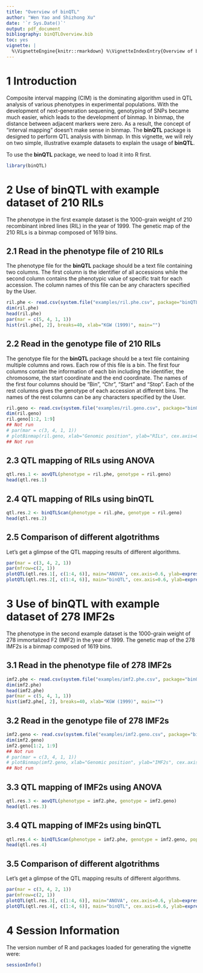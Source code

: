 ```yaml
---
title: "Overview of binQTL"
author: "Wen Yao and Shizhong Xu"
date: '`r Sys.Date()`'
output: pdf_document
bibliography: binQTLOverview.bib
toc: yes
vignette: |
  %\VignetteEngine{knitr::rmarkdown} %\VignetteIndexEntry{Overview of binQTL}
---
```


# 1 Introduction

Composite interval mapping (CIM) is the dominating algorithm
used in QTL analysis of various phenotypes in experimental populations. 
With the development of next-generation sequening, genotyping of SNPs 
became much easier, which leads to the development of binmap. In binmap, 
the distance between adjacent markers were zero. As a result, the concept
of "interval mapping" doesn't make sense in binmap. The **binQTL** package 
is designed to perform QTL analysis with binmap. In this vignette, 
we will rely on two simple, illustrative example datasets to explain 
the usage of **binQTL**.

To use the **binQTL** package, we need to load it into R first. 

```r
library(binQTL)
```


# 2 Use of **binQTL** with example dataset of 210 RILs

The phenotype in the first example dataset is the 1000-grain weight
of 210 recombinant inbred lines (RIL) in the year of 1999. The genetic map
of the 210 RILs is a binmap composed of 1619 bins.

## 2.1 Read in the phenotype file of 210 RILs

The phenotype file for the **binQTL** package should be a text file containing
two columns. The first column is the identifier of all accessions while the
second column contains the phenotypic value of specific trait for each accession.
The column names of this file can be any characters specified by the User.

```r
ril.phe <- read.csv(system.file("examples/ril.phe.csv", package="binQTL"), as.is=T)
dim(ril.phe)
head(ril.phe)
par(mar = c(5, 4, 1, 1))
hist(ril.phe[, 2], breaks=40, xlab="KGW (1999)", main="")
```

## 2.2 Read in the genotype file of 210 RILs

The genotype file for the **binQTL** package should be a text file containing
multiple columns and rows. Each row of this file is a bin. The first four columns
contain the information of each bin including the identifier, the chromosome,
the start coordinate and the end coordinate. The names of the first four columns
should be "Bin", "Chr", "Start" and "Stop". Each of the rest columns gives the 
genotype of each accession at different bins. The names of the rest columns can 
be any characters specified by the User.

```r
ril.geno <- read.csv(system.file("examples/ril.geno.csv", package="binQTL"), as.is=T)
dim(ril.geno)
ril.geno[1:2, 1:9]
## Not run
# par(mar = c(3, 4, 1, 1))
# plotBinmap(ril.geno, xlab="Genomic position", ylab="RILs", cex.axis=0.6)
## Not run
```

## 2.3 QTL mapping of RILs using ANOVA

```r
qtl.res.1 <- aovQTL(phenotype = ril.phe, genotype = ril.geno)
head(qtl.res.1)
```

## 2.4 QTL mapping of RILs using binQTL

```r
qtl.res.2 <- binQTLScan(phenotype = ril.phe, genotype = ril.geno)
head(qtl.res.2)
```

## 2.5 Comparison of different algotrithms

Let's get a glimpse of the QTL mapping results of different algorithms.

```r
par(mar = c(3, 4, 2, 1))
par(mfrow=c(2, 1))
plotQTL(qtl.res.1[, c(1:4, 6)], main="ANOVA", cex.axis=0.6, ylab=expression(-log[10](p)))
plotQTL(qtl.res.2[, c(1:4, 6)], main="binQTL", cex.axis=0.6, ylab=expression(-log[10](p)))
```

# 3 Use of **binQTL** with example dataset of 278 IMF2s

The phenotype in the second example dataset is the 1000-grain weight
of 278 immortalized F2 (IMF2) in the year of 1999. The genetic map
of the 278 IMF2s is a binmap composed of 1619 bins.

## 3.1 Read in the phenotype file of 278 IMF2s

```r
imf2.phe <- read.csv(system.file("examples/imf2.phe.csv", package="binQTL"), as.is=T)
dim(imf2.phe)
head(imf2.phe)
par(mar = c(5, 4, 1, 1))
hist(imf2.phe[, 2], breaks=40, xlab="KGW (1999)", main="")
```

## 3.2 Read in the genotype file of 278 IMF2s

```r
imf2.geno <- read.csv(system.file("examples/imf2.geno.csv", package="binQTL"), as.is=T)
dim(imf2.geno)
imf2.geno[1:2, 1:9]
## Not run
# par(mar = c(3, 4, 1, 1))
# plotBinmap(imf2.geno, xlab="Genomic position", ylab="IMF2s", cex.axis=0.6)
## Not run
```

## 3.3 QTL mapping of IMF2s using ANOVA

```r
qtl.res.3 <- aovQTL(phenotype = imf2.phe, genotype = imf2.geno)
head(qtl.res.3)
```

## 3.4 QTL mapping of IMF2s using binQTL

```r
qtl.res.4 <- binQTLScan(phenotype = imf2.phe, genotype = imf2.geno, population="f2")
head(qtl.res.4)
```

## 3.5 Comparison of different algotrithms

Let's get a glimpse of the QTL mapping results of different algorithms.

```r
par(mar = c(3, 4, 2, 1))
par(mfrow=c(2, 1))
plotQTL(qtl.res.3[, c(1:4, 6)], main="ANOVA", cex.axis=0.6, ylab=expression(-log[10](p)))
plotQTL(qtl.res.4[, c(1:4, 6)], main="binQTL", cex.axis=0.6, ylab=expression(-log[10](p)))
```


# 4 Session Information

The version number of R and packages loaded for generating the vignette were:

```r
sessionInfo()
```


